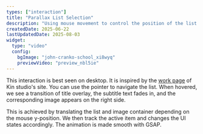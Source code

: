 ```yaml
---
types: ["interaction"]
title: "Parallax List Selection"
description: "Using mouse movement to control the position of the list and the image, instead of using scroll."
createdDate: 2025-06-22
lastUpdatedDate: 2025-08-03
widget:
  type: "video"
  config:
    bgImage: "john-cranko-school_xi8wyq"
    previewVideo: "preview_nbl5ie"
---
```


This interaction is best seen on desktop. It is inspired by the [work page](https://by-kin.com/work) of Kin studio's site. You can use the pointer to navigate the list. When hovered, we see a transition of title overlay, the subtitle text fades in, and the corresponding image appears on the right side.

This is achieved by translating the list and image container depending on the mouse y-position. We then track the active item and changes the UI states accordingly. The animation is made smooth with GSAP.
